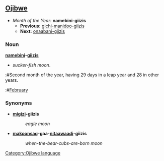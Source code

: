 ==[[Ojibwe]]==
*''Month of the Year:'' '''namebini-giizis'''
**'''Previous:''' [[gichi-manidoo-giizis]]
**'''Next:''' [[onaabani-giizis]]

===Noun===
'''[[namebin]]i-[[giizis]]'''
*''sucker-fish moon''.
:#Second month of the year, having 29 days in a leap year and 28 in other years.
:#[[February]]

===Synonyms===
*'''[[migizi]]-giizis'''
*:''eagle moon''

*'''[[makoons]]ag-gaa-[[nitaawigi'|nitaawaadi]]-giizis'''
*:''when-the-bear-cubs-are-born moon''

[[Category:Ojibwe language]]
